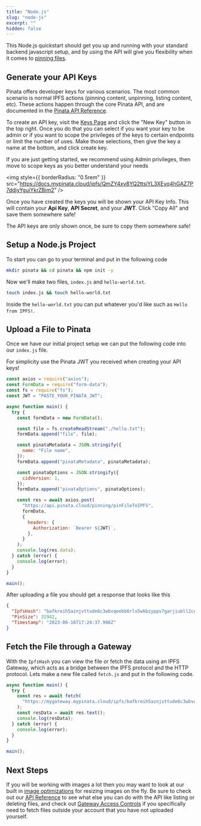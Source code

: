 ```yaml
---
title: "Node.js"
slug: "node-js"
excerpt: ""
hidden: false
---
```


This Node.js quickstart should get you up and running with your standard backend javascript setup, and by using the API will give you flexibility when it comes to [pinning files](/pinning/pinning-files).

## Generate your API Keys

Pinata offers developer keys for various scenarios. The most common scenario is normal IPFS actions (pinning content, unpinning, listing content, etc). These actions happen through the core Pinata API, and are documented in the [Pinata API Reference](ref:pinningpinfiletoipfs).

To create an API key, visit the [Keys Page](https://app.pinata.cloud/developers/keys) and click the "New Key" button in the top right. Once you do that you can select if you want your key to be admin or if you want to scope the privileges of the keys to certain endpoints or limit the number of uses. Make those selections, then give the key a name at the bottom, and click create key.

<Note>
  If you are just getting started, we recommend using Admin privileges, then
  move to scope keys as you better understand your needs
</Note>

<img
  style={{ borderRadius: "0.5rem" }}
  src="https://docs.mypinata.cloud/ipfs/QmZY4xv8YQ2ttsiYL3XEyq4hGAZ7P7ddjyYguiYkrZBim2"
/>

Once you have created the keys you will be shown your API Key Info. This will contain your **Api Key**, **API Secret**, and your **JWT**. Click "Copy All" and save them somewhere safe!

<Note>
  The API keys are only shown once, be sure to copy them somewhere safe!
</Note>

## Setup a Node.js Project

To start you can go to your terminal and put in the following code

```bash
mkdir pinata && cd pinata && npm init -y
```

Now we'll make two files, `index.js` and `hello-world.txt`.

```bash
touch index.js && touch hello-world.txt
```

Inside the `hello-world.txt` you can put whatever you'd like such as `Hello from IPFS!`.

## Upload a File to Pinata

Once we have our initial project setup we can put the following code into our `index.js` file.

<Note>
  For simplicity use the Pinata JWT you received when creating your API keys!
</Note>

```javascript index.js
const axios = require("axios");
const FormData = require("form-data");
const fs = require("fs");
const JWT = "PASTE_YOUR_PINATA_JWT";

async function main() {
  try {
    const formData = new FormData();

    const file = fs.createReadStream("./hello.txt");
    formData.append("file", file);

    const pinataMetadata = JSON.stringify({
      name: "File name",
    });
    formData.append("pinataMetadata", pinataMetadata);

    const pinataOptions = JSON.stringify({
      cidVersion: 1,
    });
    formData.append("pinataOptions", pinataOptions);

    const res = await axios.post(
      "https://api.pinata.cloud/pinning/pinFileToIPFS",
      formData,
      {
        headers: {
          Authorization: `Bearer ${JWT}`,
        },
      }
    );
    console.log(res.data);
  } catch (error) {
    console.log(error);
  }
}

main();
```

After uploading a file you should get a response that looks like this

```json
{
  "IpfsHash": "bafkreih5aznjvttude6c3wbvqeebb6rlx5wkbzyppv7garjiubll2ceym4",
  "PinSize": 32942,
  "Timestamp": "2023-06-16T17:24:37.998Z"
}
```

## Fetch the File through a Gateway

With the `IpfsHash` you can view the file or fetch the data using an IPFS Gateway, which acts as a bridge between the IPFS protocol and the HTTP protocol. Lets make a new file called `fetch.js` and put in the following code.

```javascript fetch.js
async function main() {
  try {
    const res = await fetch(
      "https://mygateway.mypinata.cloud/ipfs/bafkreih5aznjvttude6c3wbvqeebb6rlx5wkbzyppv7garjiubll2ceym4"
    );
    const resData = await res.text();
    console.log(resData);
  } catch (error) {
    console.log(error);
  }
}

main();
```

## Next Steps

If you will be working with images a lot then you may want to look at our built in [image optimizations](/gateways/image-optimizations) for resizing images on the fly. Be sure to check out our [API Reference](/api-reference/introduction) to see what else you can do with the API like listing or deleting files, and check out [Gateway Access Controls](/gateways/gateway-access-controls) if you specifically need to fetch files outside your account that you have not uploaded yourself.

